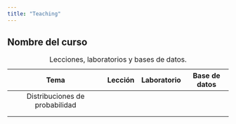 ```yaml
---
title: "Teaching"
---
```


## Nombre del curso

|              Tema              | Lección | Laboratorio | Base de datos |
|:------------------------------:|:-------:|:-----------:|:-------------:|
| Distribuciones de probabilidad |         |             |               |
|                                |         |             |               |
|                                |         |             |               |

: Lecciones, laboratorios y bases de datos.
